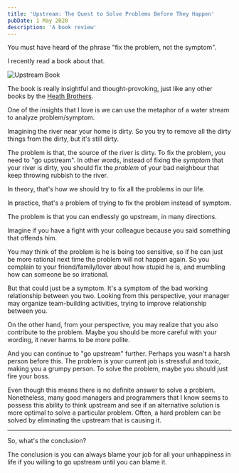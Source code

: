 ```yaml
---
title: 'Upstream: The Quest to Solve Problems Before They Happen'
pubDate: 1 May 2020
description: 'A book review'
---
```


You must have heard of the phrase "fix the problem, not the symptom".

I recently read a book about that.

<img
  src="https://res.cloudinary.com/djzsjzasg/image/upload/v1674742622/malcolm-kee/_upstream-book_kwfrfw.jpg"
  alt="Upstream Book"
  class="block max-w-sm mx-auto"
  width={384}
  height={576}
/>

The book is really insightful and thought-provoking, just like any other books by the [Heath Brothers](https://heathbrothers.com/).

One of the insights that I love is we can use the metaphor of a water stream to analyze problem/symptom.

Imagining the river near your home is dirty. So you try to remove all the dirty things from the dirty, but it's still dirty.

The problem is that, the source of the river is dirty. To fix the problem, you need to "go upstream". In other words, instead of fixing the _symptom_ that your river is dirty, you should fix the _problem_ of your bad neighbour that keep throwing rubbish to the river.

In theory, that's how we should try to fix all the problems in our life.

In practice, that's a problem of trying to fix the problem instead of symptom.

The problem is that you can endlessly go upstream, in many directions.

Imagine if you have a fight with your colleague because you said something that offends him.

You may think of the problem is he is being too sensitive, so if he can just be more rational next time the problem will not happen again. So you complain to your friend/family/lover about how stupid he is, and mumbling how can someone be so irrational.

But that could just be a symptom. It's a symptom of the bad working relationship between you two. Looking from this perspective, your manager may organize team-building activities, trying to improve relationship between you.

On the other hand, from your perspective, you may realize that you also contribute to the problem. Maybe you should be more careful with your wording, it never harms to be more polite.

And you can continue to "go upstream" further. Perhaps you wasn't a harsh person before this. The problem is your current job is stressful and toxic, making you a grumpy person. To solve the problem, maybe you should just fire your boss.

Even though this means there is no definite answer to solve a problem. Nonetheless, many good managers and programmers that I know seems to possess this ability to think upstream and see if an alternative solution is more optimal to solve a particular problem. Often, a hard problem can be solved by eliminating the upstream that is causing it.

---

So, what's the conclusion?

The conclusion is you can always blame your job for all your unhappiness in life if you willing to go upstream until you can blame it.
